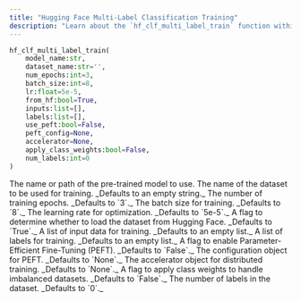 ```yaml
---
title: "Hugging Face Multi-Label Classification Training"
description: "Learn about the `hf_clf_multi_label_train` function within Simplifine's Train Engine"
---
```


```python
hf_clf_multi_label_train(
    model_name:str, 
    dataset_name:str='', 
    num_epochs:int=3, 
    batch_size:int=8, 
    lr:float=5e-5, 
    from_hf:bool=True,
    inputs:list=[], 
    labels:list=[],
    use_peft:bool=False, 
    peft_config=None,
    accelerator=None, 
    apply_class_weights:bool=False,
    num_labels:int=0
)
```

<ParamField path="model_name" type="string" required="true">
  The name or path of the pre-trained model to use.
</ParamField>
<ParamField path="dataset_name" type="string">
  The name of the dataset to be used for training. _Defaults to an empty string._
</ParamField>
<ParamField path="num_epochs" type="int">
  The number of training epochs. _Defaults to `3`._
</ParamField>
<ParamField path="batch_size" type="int">
  The batch size for training. _Defaults to `8`._
</ParamField>
<ParamField path="lr" type="float">
  The learning rate for optimization. _Defaults to `5e-5`._
</ParamField>
<ParamField path="from_hf" type="boolean">
  A flag to determine whether to load the dataset from Hugging Face. _Defaults to `True`._
</ParamField>
<ParamField path="inputs" type="list">
  A list of input data for training. _Defaults to an empty list._
</ParamField>
<ParamField path="labels" type="list">
  A list of labels for training. _Defaults to an empty list._
</ParamField>
<ParamField path="use_peft" type="boolean">
  A flag to enable Parameter-Efficient Fine-Tuning (PEFT). _Defaults to `False`._
</ParamField>
<ParamField path="peft_config" type="object">
  The configuration object for PEFT. _Defaults to `None`._
</ParamField>
<ParamField path="accelerator" type="object">
  The accelerator object for distributed training. _Defaults to `None`._
</ParamField>
<ParamField path="apply_class_weights" type="boolean">
  A flag to apply class weights to handle imbalanced datasets. _Defaults to `False`._
</ParamField>
<ParamField path="num_labels" type="int">
  The number of labels in the dataset. _Defaults to `0`._
</ParamField>